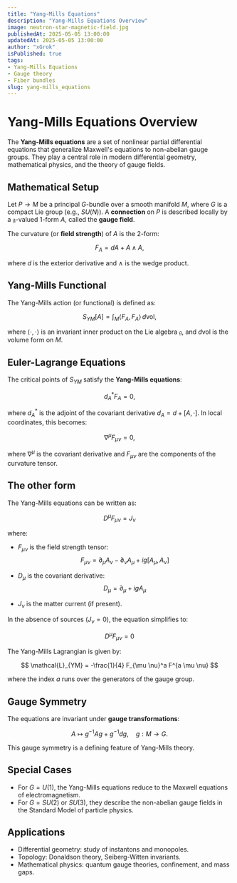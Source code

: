 ```yaml
---
title: "Yang-Mills Equations"
description: "Yang-Mills Equations Overview"
image: neutron-star-magnetic-field.jpg
publishedAt: 2025-05-05 13:00:00
updatedAt: 2025-05-05 13:00:00
author: "xGrok"
isPublished: true
tags:
- Yang-Mills Equations
- Gauge theory
- Fiber bundles
slug: yang-mills_equations
---
```


# Yang-Mills Equations Overview

The **Yang-Mills equations** are a set of nonlinear partial differential equations that generalize Maxwell's equations to non-abelian gauge groups. They play a central role in modern differential geometry, mathematical physics, and the theory of gauge fields.

## Mathematical Setup

Let $P \to M$ be a principal $G$-bundle over a smooth manifold $M$, where $G$ is a compact Lie group (e.g., $SU(N)$). A **connection** on $P$ is described locally by a $\mathfrak{g}$-valued $1$-form $A$, called the **gauge field**.

The curvature (or **field strength**) of $A$ is the $2$-form:

$$
F_A = dA + A \wedge A,
$$

where $d$ is the exterior derivative and $\wedge$ is the wedge product.

## Yang-Mills Functional

The Yang-Mills action (or functional) is defined as:

$$
S_{YM}[A] = \int_M \langle F_A, F_A \rangle \, d\mathrm{vol},
$$

where $\langle \cdot, \cdot \rangle$ is an invariant inner product on the Lie algebra $\mathfrak{g}$, and $d\mathrm{vol}$ is the volume form on $M$.

## Euler-Lagrange Equations

The critical points of $S_{YM}$ satisfy the **Yang-Mills equations**:

$$
d_A^* F_A = 0,
$$

where $d_A^*$ is the adjoint of the covariant derivative $d_A = d + [A, \cdot]$. In local coordinates, this becomes:

$$
\nabla^\mu F_{\mu \nu} = 0,
$$

where $\nabla^\mu$ is the covariant derivative and $F_{\mu \nu}$ are the components of the curvature tensor.

## The other form

The Yang-Mills equations can be written as:

$$
D^\mu F_{\mu \nu} = J_\nu
$$

where:

- $F_{\mu \nu}$ is the field strength tensor:
  $$
  F_{\mu \nu} = \partial_\mu A_\nu - \partial_\nu A_\mu + ig [A_\mu, A_\nu]
  $$

- $D_\mu$ is the covariant derivative:
  $$
  D_\mu = \partial_\mu + ig A_\mu
  $$

- $J_\nu$ is the matter current (if present).

In the absence of sources ($J_\nu = 0$), the equation simplifies to:

$$
D^\mu F_{\mu \nu} = 0
$$

The Yang-Mills Lagrangian is given by:

$$
\mathcal{L}_{YM} = -\frac{1}{4} F_{\mu \nu}^a F^{a \mu \nu}
$$

where the index $a$ runs over the generators of the gauge group.


## Gauge Symmetry

The equations are invariant under **gauge transformations**:

$$
A \mapsto g^{-1} A g + g^{-1} d g, \quad g: M \to G.
$$

This gauge symmetry is a defining feature of Yang-Mills theory.

## Special Cases

- For $G = U(1)$, the Yang-Mills equations reduce to the Maxwell equations of electromagnetism.
- For $G = SU(2)$ or $SU(3)$, they describe the non-abelian gauge fields in the Standard Model of particle physics.

## Applications

- Differential geometry: study of instantons and monopoles.
- Topology: Donaldson theory, Seiberg-Witten invariants.
- Mathematical physics: quantum gauge theories, confinement, and mass gaps.

